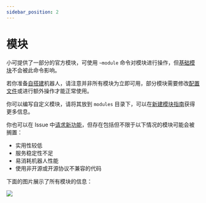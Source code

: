 ---
sidebar_position: 2
---

# 模块

小可提供了一部分的官方模块，可使用 `~module` 命令对模块进行操作，但[基础模块](https://bot.teahouse.team/wiki/Category:基础模块)不会被此命令影响。

若你准备[自搭建](/docs/dev/deploy/intro)机器人，请注意并非所有模块为立即可用，部分模块需要修改[配置文件](/docs/dev/config)或进行额外操作才能正常使用。

你可以编写自定义模块，请将其放到 `modules` 目录下，可以在[新建模块指南](/docs/dev/new_module)获得更多信息。

你也可以在 Issue 中[请求新功能](https://github.com/Teahouse-Studios/akari-bot/issues/new?assignees=OasisAkari&labels=enhancement&projects=&template=feature_request.yaml&title=[FEATURE]%3A+)，但存在包括但不限于以下情况的模块可能会被搁置：

- 实用性较低
- 服务稳定性不足
- 易消耗机器人性能
- 使用非开源或开源协议不兼容的代码

下面的图片展示了所有模块的信息：

![](/img/modules.png)